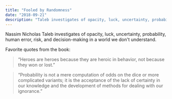 ```yaml
---
title: "Fooled by Randomness"
date: "2018-09-21"
description: "Taleb investigates of opacity, luck, uncertainty, probability, human error, risk, and decision-making in a world we don't understand."
---
```


Nassim Nicholas Taleb investigates of opacity, luck, uncertainty, probability, human error, risk, and decision-making in a world we don't understand.

Favorite quotes from the book:

> “Heroes are heroes because they are heroic in behavior, not because they won or lost.”

> “Probability is not a mere computation of odds on the dice or more complicated variants; it is the acceptance of the lack of certainty in our knowledge and the development of methods for dealing with our ignorance.”
